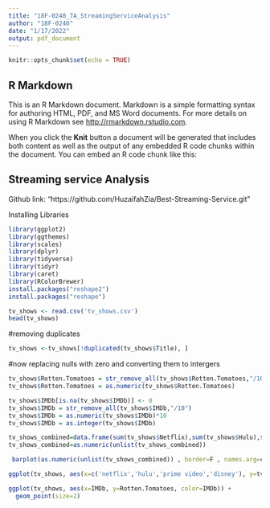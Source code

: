 ```yaml
---
title: "18F-0240_7A_StreamingServiceAnalysis"
author: "18F-0240"
date: "1/17/2022"
output: pdf_document
---
```


```r
knitr::opts_chunk$set(echo = TRUE)
```

## R Markdown

This is an R Markdown document. Markdown is a simple formatting syntax for authoring HTML, PDF, and MS Word documents. For more details on using R Markdown see <http://rmarkdown.rstudio.com>.

When you click the **Knit** button a document will be generated that includes both content as well as the output of any embedded R code chunks within the document. You can embed an R code chunk like this:

## Streaming service Analysis
Github link: "https://github.com/HuzaifahZia/Best-Streaming-Service.git"

Installing Libraries
```r
library(ggplot2)
library(ggthemes)
library(scales)
library(dplyr)
library(tidyverse)
library(tidyr)
library(caret)
library(RColorBrewer)
install.packages("reshape2")
install.packages("reshape")
```

```r
tv_shows <- read.csv('tv_shows.csv')
head(tv_shows)
```
#removing duplicates
```r
tv_shows <-tv_shows[!duplicated(tv_shows$Title), ]
```

#now replacing nulls with zero and converting them to intergers
```r
tv_shows$Rotten.Tomatoes = str_remove_all(tv_shows$Rotten.Tomatoes,"/100")
tv_shows$Rotten.Tomatoes = as.numeric(tv_shows$Rotten.Tomatoes)

tv_shows$IMDb[is.na(tv_shows$IMDb)] <- 0
tv_shows$IMDb = str_remove_all(tv_shows$IMDb,"/10")
tv_shows$IMDb = as.numeric(tv_shows$IMDb)*10
tv_shows$IMDb = as.integer(tv_shows$IMDb)
```

```r
tv_shows_combined=data.frame(sum(tv_shows$Netflix),sum(tv_shows$Hulu),sum(tv_shows$Prime.Video),sum(tv_shows$Disney.))
tv_shows_combined=as.numeric(unlist(tv_shows_combined))

 barplot(as.numeric(unlist(tv_shows_combined)) , border=F , names.arg=c('Netflix','Hulu','Prime Video','Disney+'), col="SteelBlue",ylim=c(0,2000))
```

```r
ggplot(tv_shows, aes(x=c('netflix','hulu','prime video','disney'), y=tv_shows$IMDb, fill=c('netflix','hulu','prime video','disney'))) + geom_violin() 
```

```r
ggplot(tv_shows, aes(x=IMDb, y=Rotten.Tomatoes, color=IMDb)) + 
  geom_point(size=2)
```



